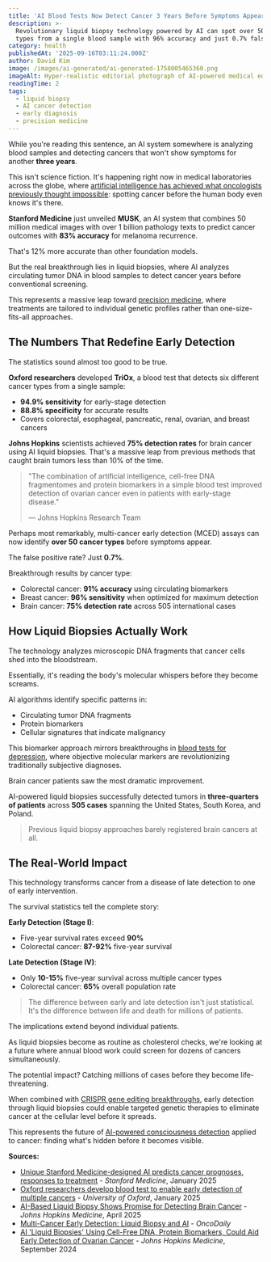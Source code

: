 ```yaml
---
title: 'AI Blood Tests Now Detect Cancer 3 Years Before Symptoms Appear'
description: >-
  Revolutionary liquid biopsy technology powered by AI can spot over 50 cancer
  types from a single blood sample with 96% accuracy and just 0.7% false positives
category: health
publishedAt: '2025-09-16T03:11:24.000Z'
author: David Kim
image: /images/ai-generated/ai-generated-1758005465360.png
imageAlt: Hyper-realistic editorial photograph of AI-powered medical equipment analyzing blood samples in a sterile laboratory, shot with Canon EOS R5 capturing the revolutionary liquid biopsy cancer detection technology
readingTime: 2
tags:
  - liquid biopsy
  - AI cancer detection
  - early diagnosis
  - precision medicine
---
```


While you're reading this sentence, an AI system somewhere is analyzing blood samples and detecting cancers that won't show symptoms for another **three years**.

This isn't science fiction. It's happening right now in medical laboratories across the globe, where [artificial intelligence has achieved what oncologists previously thought impossible](/technology/ucla-brain-chip-paralyzed-patients-4x-faster): spotting cancer before the human body even knows it's there.

**Stanford Medicine** just unveiled **MUSK**, an AI system that combines 50 million medical images with over 1 billion pathology texts to predict cancer outcomes with **83% accuracy** for melanoma recurrence.

That's 12% more accurate than other foundation models.

But the real breakthrough lies in liquid biopsies, where AI analyzes circulating tumor DNA in blood samples to detect cancer years before conventional screening.

This represents a massive leap toward [precision medicine](/health/precision-medicine-revolution-2025), where treatments are tailored to individual genetic profiles rather than one-size-fits-all approaches.

## The Numbers That Redefine Early Detection

The statistics sound almost too good to be true.

**Oxford researchers** developed **TriOx**, a blood test that detects six different cancer types from a single sample:

- **94.9% sensitivity** for early-stage detection
- **88.8% specificity** for accurate results
- Covers colorectal, esophageal, pancreatic, renal, ovarian, and breast cancers

**Johns Hopkins** scientists achieved **75% detection rates** for brain cancer using AI liquid biopsies. That's a massive leap from previous methods that caught brain tumors less than 10% of the time.

> "The combination of artificial intelligence, cell-free DNA fragmentomes and protein biomarkers in a simple blood test improved detection of ovarian cancer even in patients with early-stage disease."
>
> — Johns Hopkins Research Team

Perhaps most remarkably, multi-cancer early detection (MCED) assays can now identify **over 50 cancer types** before symptoms appear.

The false positive rate? Just **0.7%**.

Breakthrough results by cancer type:

- Colorectal cancer: **91% accuracy** using circulating biomarkers
- Breast cancer: **96% sensitivity** when optimized for maximum detection
- Brain cancer: **75% detection rate** across 505 international cases

## How Liquid Biopsies Actually Work

The technology analyzes microscopic DNA fragments that cancer cells shed into the bloodstream.

Essentially, it's reading the body's molecular whispers before they become screams.

AI algorithms identify specific patterns in:

- Circulating tumor DNA fragments
- Protein biomarkers
- Cellular signatures that indicate malignancy

This biomarker approach mirrors breakthroughs in [blood tests for depression](/psychology/revolutionary-blood-test-depression-biomarkers), where objective molecular markers are revolutionizing traditionally subjective diagnoses.

Brain cancer patients saw the most dramatic improvement.

AI-powered liquid biopsies successfully detected tumors in **three-quarters of patients** across **505 cases** spanning the United States, South Korea, and Poland.

> Previous liquid biopsy approaches barely registered brain cancers at all.

## The Real-World Impact

This technology transforms cancer from a disease of late detection to one of early intervention.

The survival statistics tell the complete story:

**Early Detection (Stage I)**:

- Five-year survival rates exceed **90%**
- Colorectal cancer: **87-92%** five-year survival

**Late Detection (Stage IV)**:

- Only **10-15%** five-year survival across multiple cancer types
- Colorectal cancer: **65%** overall population rate

> The difference between early and late detection isn't just statistical. It's the difference between life and death for millions of patients.

The implications extend beyond individual patients.

As liquid biopsies become as routine as cholesterol checks, we're looking at a future where annual blood work could screen for dozens of cancers simultaneously.

The potential impact? Catching millions of cases before they become life-threatening.

When combined with [CRISPR gene editing breakthroughs](/science/crispr-therapeutics-breakthrough-2025), early detection through liquid biopsies could enable targeted genetic therapies to eliminate cancer at the cellular level before it spreads.

This represents the future of [AI-powered consciousness detection](/health/ai-detects-hidden-consciousness-coma-patients) applied to cancer: finding what's hidden before it becomes visible.

**Sources:**

- [Unique Stanford Medicine-designed AI predicts cancer prognoses, responses to treatment](https://med.stanford.edu/news/all-news/2025/01/ai-cancer-prognosis.html) - _Stanford Medicine_, January 2025
- [Oxford researchers develop blood test to enable early detection of multiple cancers](https://www.ox.ac.uk/news/2025-01-13-oxford-researchers-develop-blood-test-enable-early-detection-multiple-cancers) - _University of Oxford_, January 2025
- [AI-Based Liquid Biopsy Shows Promise for Detecting Brain Cancer](https://www.hopkinsmedicine.org/news/newsroom/news-releases/2025/04/ai-based-liquid-biopsy-shows-promise-for-detecting-brain-cancer) - _Johns Hopkins Medicine_, April 2025
- [Multi-Cancer Early Detection: Liquid Biopsy and AI](https://oncodaily.com/oncolibrary/multi-cancer-early-detection-liquid-biops) - _OncoDaily_
- [AI 'Liquid Biopsies' Using Cell-Free DNA, Protein Biomarkers, Could Aid Early Detection of Ovarian Cancer](https://www.hopkinsmedicine.org/news/newsroom/news-releases/2024/09/ai-liquid-biopsies-using-cell-free-dna-protein-biomarkers-could-aid-early-detection-of-ovarian-cancer) - _Johns Hopkins Medicine_, September 2024
